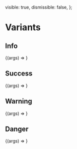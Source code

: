 
<Meta title="Components/Alert" />

  visible: true,
  dismissible: false,
};

# Variants

## Info

<Canvas>
  <Story
    name="Info"
    args={{
      variant: AlertVariants.INFO,
      children: 'An Info Alert',
      ...commonArgs,
    }}
  >
    {(args) => <Alert {...args} />}
  </Story>
</Canvas>

<ArgsTable story="Info" />

## Success

<Canvas>
  <Story
    name="Success"
    args={{
      variant: AlertVariants.SUCCESS,
      children: 'A Success Alert',
      ...commonArgs,
    }}
  >
    {(args) => <Alert {...args} />}
  </Story>
</Canvas>

<ArgsTable story="Success" />

## Warning

<Canvas>
  <Story
    name="Warning"
    args={{
      variant: AlertVariants.WARNING,
      children: 'A Warning Alert',
      ...commonArgs,
    }}
  >
    {(args) => <Alert {...args} />}
  </Story>
</Canvas>

<ArgsTable story="Warning" />

## Danger

<Canvas>
  <Story
    name="Danger"
    args={{
      variant: AlertVariants.DANGER,
      children: 'A Danger Alert',
      ...commonArgs,
    }}
  >
    {(args) => <Alert {...args} />}
  </Story>
</Canvas>

<ArgsTable story="Danger" />
